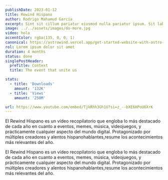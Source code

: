 ```yaml
---
publishDate: 2023-01-12
title: Rewind Hispano
author: Rodrigo Mahamud García
excerpt: Sint sit cillum pariatur eiusmod nulla pariatur ipsum. Sit laborum anim qui mollit tempor pariatur.
image: ../../assets/images/do-more.jpg
video: hola
accentColor: rgba(135, 0, 0, 1)
canonical: https://astrowind.vercel.app/get-started-website-with-astro-tailwind-css
rol: Lorem ipsum dolor sit amet
duration: 4 months
status: done
singlePostHeader:
  preTitle: Context
  title: The event that unite us

stats:
  - title: 'Downloads'
    amount: '132K'
  - title: 'Views'
    amount: '250M'

url: https://www.youtube.com/embed/TjkRhh3Gh1U?si=z_--bXE6HPoU6XrK
---
```






<SinglePostInfo
  excerpt={frontmatter.excerpt}
  duration={frontmatter.duration}
  rol={frontmatter.rol}
  status={frontmatter.status}
/>

<SinglePostHeader title={frontmatter.singlePostHeader.title} preTitle={frontmatter.singlePostHeader.preTitle} />
El Rewind Hispano es un vídeo recopilatorio que engloba lo más destacado de cada año en cuanto a eventos, memes, música,
videojuegos, y prácticamente cualquier aspecto del mundo digital. Protagonizado por múltiples creadores y alentos hispanohablantes,resume
los acontecimientos más relevantes del año.

<VideoEmbed url={frontmatter.url} />

El Rewind Hispano es un vídeo recopilatorio que engloba lo más destacado de cada año en cuanto a eventos, memes, música,
videojuegos, y prácticamente cualquier aspecto del mundo digital. Protagonizado por múltiples creadores y alentos hispanohablantes,resume
los acontecimientos más relevantes del año.

<Stats items={frontmatter.stats} />
